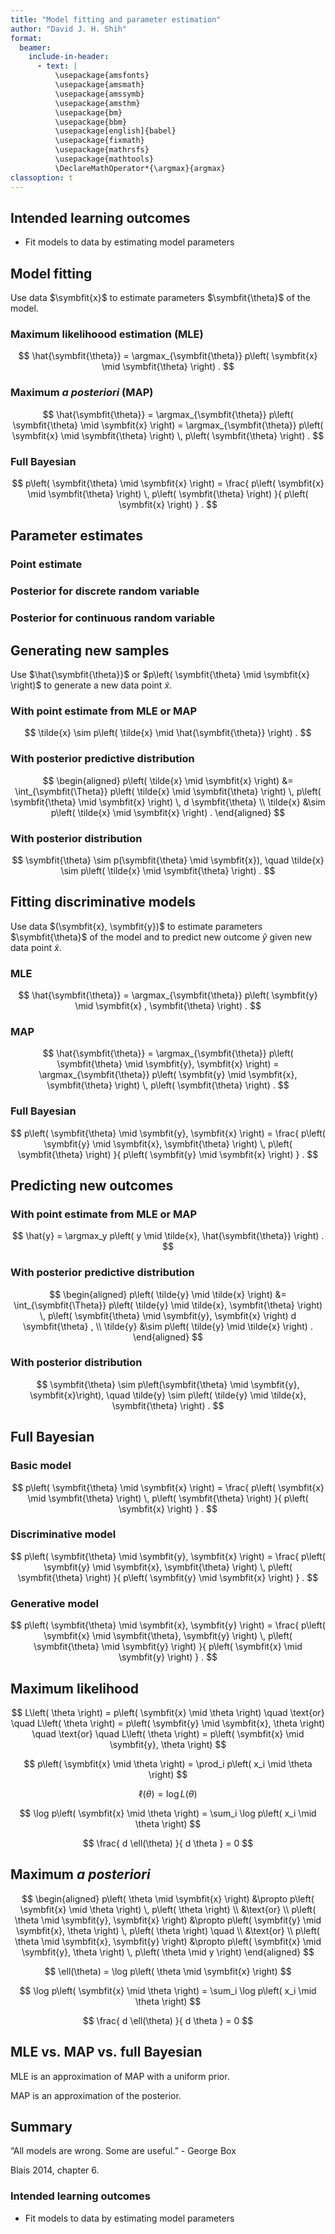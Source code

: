 ```yaml
---
title: "Model fitting and parameter estimation"
author: "David J. H. Shih"
format:
  beamer:
    include-in-header:
      - text: |
          \usepackage{amsfonts}
          \usepackage{amsmath}
          \usepackage{amssymb}
          \usepackage{amsthm}
          \usepackage{bm}
          \usepackage{bbm}
          \usepackage[english]{babel}
          \usepackage{fixmath}
          \usepackage{mathrsfs}
          \usepackage{mathtools}
          \DeclareMathOperator*{\argmax}{argmax}
classoption: t  
---
```


## Intended learning outcomes {.c}

- Fit models to data by estimating model parameters


## Model fitting

Use data $\symbfit{x}$ to estimate parameters $\symbfit{\theta}$ of the model.

### Maximum likelihoood estimation (MLE)
$$
\hat{\symbfit{\theta}} 
 = \argmax_{\symbfit{\theta}}
  p\left( \symbfit{x} \mid \symbfit{\theta} \right) .
$$

### Maximum *a posteriori* (MAP)
$$
\hat{\symbfit{\theta}} 
 = \argmax_{\symbfit{\theta}}
  p\left( \symbfit{\theta} \mid \symbfit{x} \right)
 = \argmax_{\symbfit{\theta}}
  p\left( \symbfit{x} \mid \symbfit{\theta} \right) \,
  p\left( \symbfit{\theta} \right) .
$$

### Full Bayesian
$$
p\left( \symbfit{\theta} \mid \symbfit{x} \right)
 = \frac{
  p\left( \symbfit{x} \mid \symbfit{\theta} \right) \,
  p\left( \symbfit{\theta} \right)
 }{
  p\left( \symbfit{x} \right)
 } .
$$


## Parameter estimates

### Point estimate

\vspace{3em}

### Posterior for discrete random variable

\vspace{5em}

### Posterior for continuous random variable

\vspace{5em}


## Generating new samples

Use $\hat{\symbfit{\theta}}$ or 
$p\left( \symbfit{\theta} \mid \symbfit{x} \right)$ to generate 
a new data point $\tilde{x}$.

### With point estimate from MLE or MAP
$$
\tilde{x} \sim 
 p\left( \tilde{x} \mid \hat{\symbfit{\theta}} \right) .
$$

### With posterior predictive distribution
$$
\begin{aligned}
p\left( \tilde{x} \mid \symbfit{x} \right)
 &= \int_{\symbfit{\Theta}}
  p\left( \tilde{x} \mid \symbfit{\theta} \right) \,
  p\left( \symbfit{\theta} \mid \symbfit{x} \right) \,
 d \symbfit{\theta}  \\
\tilde{x}
 &\sim p\left( \tilde{x} \mid \symbfit{x} \right) .
\end{aligned}
$$

### With posterior distribution
$$
\symbfit{\theta}
 \sim p(\symbfit{\theta} \mid \symbfit{x}), \quad
\tilde{x}
 \sim p\left( \tilde{x} \mid \symbfit{\theta} \right) .
$$


## Fitting discriminative models

Use data $(\symbfit{x}, \symbfit{y})$ to estimate parameters 
$\symbfit{\theta}$ of the model and to predict new outcome
$\hat{y}$ given new data point $\tilde{x}$.

### MLE
$$
\hat{\symbfit{\theta}} 
 = \argmax_{\symbfit{\theta}}
  p\left( \symbfit{y} \mid \symbfit{x} , \symbfit{\theta} \right) .
$$

### MAP 
$$
\hat{\symbfit{\theta}} 
 = \argmax_{\symbfit{\theta}}
  p\left( \symbfit{\theta} \mid \symbfit{y}, \symbfit{x} \right)
 = \argmax_{\symbfit{\theta}}
  p\left( \symbfit{y} \mid \symbfit{x}, \symbfit{\theta} \right) \,
  p\left( \symbfit{\theta} \right) .
$$

### Full Bayesian
$$
p\left( \symbfit{\theta} \mid \symbfit{y}, \symbfit{x} \right)
 = \frac{
  p\left( \symbfit{y} \mid \symbfit{x}, \symbfit{\theta} \right) \,
  p\left( \symbfit{\theta} \right)
 }{
  p\left( \symbfit{y} \mid \symbfit{x} \right)
 } .
$$


## Predicting new outcomes

### With point estimate from MLE or MAP
$$
\hat{y}
 = \argmax_y p\left( y \mid \tilde{x}, \hat{\symbfit{\theta}} \right) .
$$

### With posterior predictive distribution
$$
\begin{aligned}
p\left( \tilde{y} \mid \tilde{x} \right)
 &= \int_{\symbfit{\Theta}}
 p\left( \tilde{y} \mid \tilde{x}, \symbfit{\theta} \right) \,
 p\left( \symbfit{\theta} \mid \symbfit{y}, \symbfit{x} \right)
 d \symbfit{\theta} ,
\\
\tilde{y} &\sim p\left( \tilde{y} \mid \tilde{x} \right) .
\end{aligned}
$$

### With posterior distribution
$$
\symbfit{\theta}
 \sim p\left(\symbfit{\theta} \mid \symbfit{y}, \symbfit{x}\right), \quad
\tilde{y}
 \sim p\left( \tilde{y} \mid \tilde{x}, \symbfit{\theta} \right) .
$$


## Full Bayesian

### Basic model
$$
p\left( \symbfit{\theta} \mid \symbfit{x} \right)
 = \frac{
  p\left( \symbfit{x} \mid \symbfit{\theta} \right) \,
  p\left( \symbfit{\theta} \right)
 }{
  p\left( \symbfit{x} \right)
 } .
$$

### Discriminative model
$$
p\left( \symbfit{\theta} \mid \symbfit{y}, \symbfit{x} \right)
 = \frac{
  p\left( \symbfit{y} \mid \symbfit{x}, \symbfit{\theta} \right) \,
  p\left( \symbfit{\theta} \right)
 }{
  p\left( \symbfit{y} \mid \symbfit{x} \right)
 } .
$$

### Generative model
$$
p\left( \symbfit{\theta} \mid \symbfit{x}, \symbfit{y} \right)
 = \frac{
  p\left( \symbfit{x} \mid \symbfit{\theta}, \symbfit{y} \right) \,
  p\left( \symbfit{\theta} \mid \symbfit{y} \right)
 }{
  p\left( \symbfit{x} \mid \symbfit{y} \right)
 } .
$$


## Maximum likelihood

$$
L\left( \theta \right) = p\left( \symbfit{x} \mid \theta \right)
\quad
\text{or}
\quad
L\left( \theta \right) = p\left( \symbfit{y} \mid \symbfit{x}, \theta \right)
\quad
\text{or}
\quad
L\left( \theta \right) = p\left( \symbfit{x} \mid \symbfit{y}, \theta \right)
$$

$$
p\left( \symbfit{x} \mid \theta \right)
 = \prod_i p\left( x_i \mid \theta \right)
$$

$$
\ell(\theta) = \log L\left( \theta \right)
$$

$$
\log p\left( \symbfit{x} \mid \theta \right)
 = \sum_i \log p\left( x_i \mid \theta \right)
$$

$$
\frac{ d \ell(\theta) }{ d \theta } = 0
$$


## Maximum *a posteriori*

$$
\begin{aligned}
p\left( \theta \mid \symbfit{x} \right)
 &\propto p\left( \symbfit{x} \mid \theta \right) \, p\left( \theta \right)
\\ &\text{or} \\
p\left( \theta \mid \symbfit{y}, \symbfit{x} \right)
 &\propto p\left( \symbfit{y} \mid \symbfit{x}, \theta \right) \, p\left( \theta \right)
\quad
\\ &\text{or} \\
p\left( \theta \mid \symbfit{x}, \symbfit{y} \right)
 &\propto p\left( \symbfit{x} \mid \symbfit{y}, \theta \right) \, p\left( \theta \mid y \right)
\end{aligned}
$$

$$
\ell(\theta) = \log p\left( \theta \mid \symbfit{x} \right)
$$

$$
\log p\left( \symbfit{x} \mid \theta \right)
 = \sum_i \log p\left( x_i \mid \theta \right)
$$

$$
\frac{ d \ell(\theta) }{ d \theta } = 0
$$


## MLE vs. MAP vs. full Bayesian

MLE is an approximation of MAP with a uniform prior.

MAP is an approximation of the posterior.


## Summary

"All models are wrong. Some are useful."
- George Box

\bigskip

Blais 2014, chapter 6.


### Intended learning outcomes {.c}

- Fit models to data by estimating model parameters
